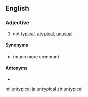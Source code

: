 ==English==

===Adjective===
{{en-adj}}

# not [[typical]], [[atypical]], [[unusual]]

====Synonyms====
* {{l|en|atypical}} (much more common)

====Antonyms====
* {{l|en|typical}}

[[ml:untypical]]
[[ja:untypical]]
[[zh:untypical]]